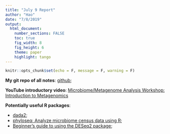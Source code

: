 ```yaml
---
title: "July 9 Report"
author: "Hao"
date: "7/8/2019"
output:   
  html_document:
    number_sections: FALSE
    toc: true
    fig_width: 8
    fig_height: 6
    theme: paper
    highlight: tango
---
```


```r
knitr::opts_chunk$set(echo = F, message = F, warning = F)
```

**My git repo of all notes**: [github](https://github.com/HaoWang47/MetagenomicsStudy);

**YouTube introductory video**: [Microbiome/Metagenome Analysis Workshop: Introduction to Metagenomics](https://www.youtube.com/watch?v=LUS62N7tSUU)

**Potentially useful R packages**: 

  - [dada2](https://benjjneb.github.io/dada2/);
  - [phyloseq: Analyze microbiome census data using R](https://joey711.github.io/phyloseq/); 
  - [Beginner's guide to using the DESeq2 package](file:Michael I Love, 2014, tutorial, Beginner's guide to using the DESeq2 package.pdf);


